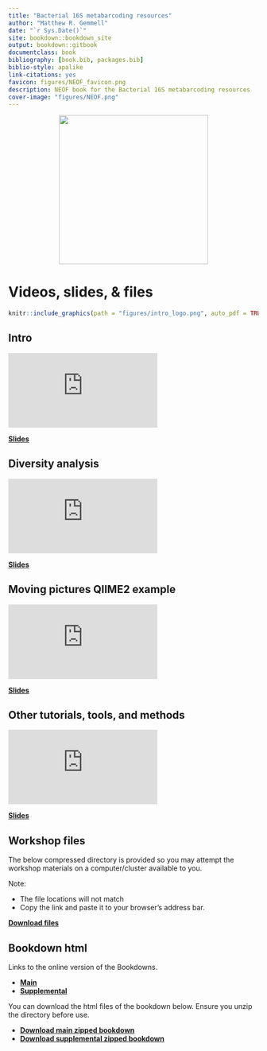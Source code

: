 ```yaml
--- 
title: "Bacterial 16S metabarcoding resources"
author: "Matthew R. Gemmell"
date: "`r Sys.Date()`"
site: bookdown::bookdown_site
output: bookdown::gitbook
documentclass: book
bibliography: [book.bib, packages.bib]
biblio-style: apalike
link-citations: yes
favicon: figures/NEOF_favicon.png
description: NEOF book for the Bacterial 16S metabarcoding resources
cover-image: "figures/NEOF.png"
---
```


<center>
![](figures/neof_rounded_corners.png){style="width:300px"}
</center>

# Videos, slides, & files

```r
knitr::include_graphics(path = "figures/intro_logo.png", auto_pdf = TRUE)
``` 

## Intro

<div class="container">
<iframe src="https://www.youtube.com/embed/Ec41-QmCZ_0" 
frameborder="0" allowfullscreen class="video"></iframe>
</div>

[__Slides__](https://neof-workshops.github.io/16S_yg84o9/resources/Slides/16S_intro.pdf)

## Diversity analysis

<div class="container">
<iframe src="https://www.youtube.com/embed/elGRwbShIhc" 
frameborder="0" allowfullscreen class="video"></iframe>
</div>

[__Slides__](https://docs.google.com/presentation/d/1tIAi5U5hg1YP51eS9lXBwZ7RSFoOOn-7sB-wlUBFup8/edit?usp=sharing)

## Moving pictures QIIME2 example

<div class="container">
<iframe src="https://www.youtube.com/embed/jRosVUMhieE" 
frameborder="0" allowfullscreen class="video"></iframe>
</div>

[__Slides__](https://neof-workshops.github.io/16S_yg84o9/resources/Slides/16s_moving_pictures.pdf)

## Other tutorials, tools, and methods

<div class="container">
<iframe src="https://www.youtube.com/embed/ofso3xtCsAU" 
frameborder="0" allowfullscreen class="video"></iframe>
</div>

[__Slides__](https://neof-workshops.github.io/16S_yg84o9/resources/Slides/16s_other-tools.pdf)

## Workshop files

The below compressed directory is provided so you may attempt the workshop materials on a computer/cluster available to you.

Note:

- The file locations will not match
- Copy the link and paste it to your browser's address bar.

[__Download files__](http://www.cgr.liv.ac.uk/illum/NEOFworkshops_5bfa93ca0482d69d/16S/data/FEB_2022/16s_workshop.zip)

## Bookdown html

Links to the online version of the Bookdowns.

- [__Main__](https://neof-workshops.github.io/16S_yg84o9/Course/)
- [__Supplemental__](https://neof-workshops.github.io/16S_yg84o9/Supplemental/)

You can download the html files of the bookdown below. Ensure you unzip the directory before use.

- [__Download main zipped bookdown__](https://neof-workshops.github.io/16S_yg84o9/resources/Bookdown/16S_main.zip)
- [__Download supplemental zipped bookdown__](https://neof-workshops.github.io/16S_yg84o9/resources/Bookdown/16S_supplemental.zip)